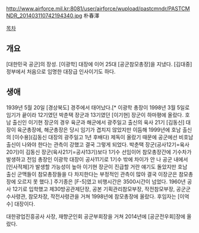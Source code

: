 http://www.airforce.mil.kr:8081/user/airforce/wupload/pastcmndr/PASTCMNDR_201403110742194340.jpg
朴春澤

[[목차]]
== 개요 ==
[대한민국 공군]의 장성. [이광학] 대장에 이어 25대 [공군참모총장]을 지냈다. [김대중] 정부에서 처음으로 임명한 대장급 인사이기도 하다.

== 생애 ==
1939년 5월 20일 [경상북도] 경주에서 태어났다.[* 이광학 총장이 1998년 3월 5일로 임기가 끝이라 12기였던 박춘택 장군과 13기였던 [이기현] 장군이 하마평에 올랐다. 호남 출신인 이기현 장군의 경우 육군과 해군에서 광주일고 출신의 육사 21기 [김동신] 대장이 육군총장에, 해군총장은 당시 임기가 겹치지 않았지만 이듬해 1999년에 호남 출신의 [이수용](김동신 대장의 광주일고 1년 후배다) 제독이 올랐기 때문에 공군에선 비호남 출신이 나와야 한다는 관측이 강했고 결국 그렇게 되었다. 박춘택 장군(공사12기=육사20기)이 김동신 장군(육사21기=공사13기)보다 1기수 선임이어 참모총장간에 기수차가 발생하고 전임 총장인 이광학 대장이 공사11기로 1기수 밖에 차이가 안 나 공군 내에서 [인사적체]가 발생할 가능성이 높아 이기현 장군이 진급할 거란 얘기도 돌았지만 호남 출신 군맥들이 참모총장들을 다 차지한다는 부정적인 관측이 많아 결국 이장군은 참모총장에 오르지 못 했다.] 주기종은 [F-5]였고 비행시간은 3500시간이 넘었다. 1960년 공사 12기로 입학했고 제30방공관제단장, 공본 기획관리참모부장, 작전참모부장, 공군군수사령관, 참모차장, 작전사령관을 거쳐 1998년에 참모총장에 올랐다. 후임자는 [이억수] 대장이다.

대한광업진흥공사 사장, 재향군인회 공군부회장을 거쳐 2014년에 [공군전우회]장에 올랐다.
